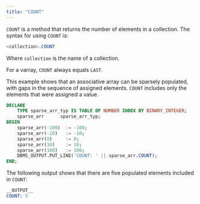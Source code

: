 ```yaml
---
title: "COUNT"
---
```


<div id="count" class="registered_link"></div>

`COUNT` is a method that returns the number of elements in a collection. The syntax for using `COUNT` is:

```sql
<collection>.COUNT
```

Where `collection` is the name of a collection.

For a varray, `COUNT` always equals `LAST`.

This example shows that an associative array can be sparsely populated, with gaps in the sequence of assigned elements. `COUNT` includes only the elements that were assigned a value.

```sql
DECLARE
    TYPE sparse_arr_typ IS TABLE OF NUMBER INDEX BY BINARY_INTEGER;
    sparse_arr      sparse_arr_typ;
BEGIN
    sparse_arr(-100)  := -100;
    sparse_arr(-10)   := -10;
    sparse_arr(0)     := 0;
    sparse_arr(10)    := 10;
    sparse_arr(100)   := 100;
    DBMS_OUTPUT.PUT_LINE('COUNT: ' || sparse_arr.COUNT);
END;
```

The following output shows that there are five populated elements included in `COUNT`:

```sql
__OUTPUT__
COUNT: 5
```
